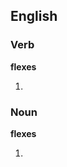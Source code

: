 ==English==

===Verb===
'''flexes'''

# {{third-person singular of|flex}}

===Noun===
'''flexes'''

#{{plural of|flex}}